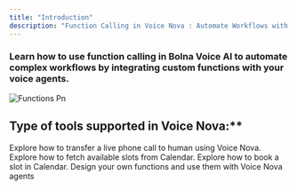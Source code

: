 ```yaml
---
title: "Introduction"
description: "Function Calling in Voice Nova : Automate Workflows with Custom Functions"
---
```


### Learn how to use function calling in Bolna Voice AI to automate complex workflows by integrating custom functions with your voice agents.

![Functions Pn](/images/functions.png)

## Type of tools supported in Voice Nova:\*\*

<Card title="Transfer call to human" icon="phone">
  Explore how to transfer a live phone call to human using Voice Nova.
</Card>

<Card title="Check Calendar availability (Via Cal.com)" icon="calendar-week">
  Explore how to fetch available slots from Calendar.
</Card>

<Card title="Book a Calendar slot (Via Cal.com)" icon="calendar-check">
  Explore how to book a slot in Calendar.
</Card>

<Card title="Custom Functions" icon="code">
  Design your own functions and use them with Voice Nova agents
</Card>